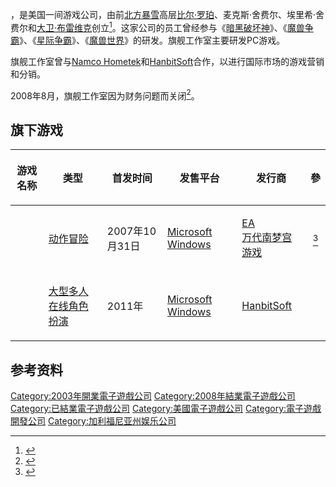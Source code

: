 {{NoteTA
| G1=Games
}}
{{Infobox company
| name = 旗舰工作室
| name_en = Flagship Studios
| logo =
| type =
| foundation = 2003年
| location = [[美国|美国]]
| defunct = 2008年8月
| fate =
| key_people =
| industry = [[电子游戏业|电子游戏业]]
| products = 暗黑之门：伦敦<br />神话
}}

{{vgname2|旗舰工作室|en=Flagship Studios}}，是美国一间游戏公司，由前[[北方暴雪|北方暴雪]]高层[[比尔·罗珀|比尔·罗珀]]、麦克斯·舍费尔、埃里希·舍费尔和[[大卫·布雷维克|大卫·布雷维克]]创立<ref>{{cite web|url=http://www.bluesnews.com/cgi-bin/articles.pl?show=686|title=Flagship Studios Opens with a Splash|publisher=Flagship Studios|date=2003-11-22|accessdate=2008-07-16|language=en|deadurl=no|archiveurl=https://web.archive.org/web/20180907232240/https://www.bluesnews.com/a/686|archivedate=2018-09-07}}</ref>。这家公司的员工曾经参与《[[暗黑破坏神|暗黑破坏神]]》、《[[魔兽争霸|魔兽争霸]]》、《[[星际争霸|星际争霸]]》、《[[魔兽世界|魔兽世界]]》的研发。旗舰工作室主要研发PC游戏。

旗舰工作室曾与[[南梦宫|Namco Hometek]]和[[HanbitSoft|HanbitSoft]]合作，以进行国际市场的游戏营销和分销。

2008年8月，旗舰工作室因为财务问题而关闭<ref>{{cite web|url=http://www.1up.com/do/feature?pager.offset=0&cId=3169356|title=Bill Roper speaks out at last|last=Green|first=Jeff|accessdate=2018-09-08|publisher=1UP|language=en|deadurl=yes|archiveurl=https://web.archive.org/web/20130525063859/http://www.1up.com/do/feature?pager.offset=0&cId=3169356|archivedate=2013-05-25}}</ref>。

== 旗下游戏 ==
{| class="wikitable sortable"
|-
! scope="col" | 游戏名称
! scope="col" | 类型
! scope="col" | 首发时间
! scope="col" | 发售平台
! scope="col" | 发行商
! scope="col" class="unsortable" |參
|-
! scope="row" | {{le|暗黑之门：伦敦|Hellgate: London}}
| class="nowrap" | [[动作冒险游戏|动作冒险]]
| class="nowrap" | 2007年10月31日
| [[Microsoft_Windows|Microsoft Windows]]
| [[EA|EA]]<br>[[万代南梦宫游戏|万代南梦宫游戏]]
| style="text-align:center" | <ref name="ReleaseDates1">{{cite press release|
title=EA and Namco Bandai Games Announce November 2nd Release Date for Hellgate: London |url=http://dev.develop-online.net/press-releases/ea-and-namco-bandai-games-announce-november-2nd-release-date-for-hellgate-london/0119302 |accessdate=2018-09-07|language=en|deadurl=yes|archiveurl=https://web.archive.org/web/20180907232648/http://dev.develop-online.net/press-releases/ea-and-namco-bandai-games-announce-november-2nd-release-date-for-hellgate-london/0119302|archivedate=2018-09-07}}</ref>
|-
! scope="row" | {{le|Mythos (video game)|Mythos (video game)|神话}}
| class="nowrap" | [[大型多人在线角色扮演游戏|大型多人在线角色扮演]]
| class="nowrap" | 2011年
| [[Microsoft_Windows|Microsoft Windows]]
| [[HanbitSoft|HanbitSoft]]
| style="text-align:center" | 
|}

== 参考资料 ==
{{reflist}}

{{DEFAULTSORT:Flagship Studios}}
[[Category:2003年開業電子遊戲公司|Category:2003年開業電子遊戲公司]]
[[Category:2008年結業電子遊戲公司|Category:2008年結業電子遊戲公司]]
[[Category:已結業電子遊戲公司|Category:已結業電子遊戲公司]]
[[Category:美國電子遊戲公司|Category:美國電子遊戲公司]]
[[Category:電子遊戲開發公司|Category:電子遊戲開發公司]]
[[Category:加利福尼亚州娱乐公司|Category:加利福尼亚州娱乐公司]]
